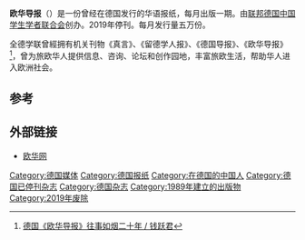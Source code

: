 
{{Infobox Newspaper
| name                = 欧华导报
| image               = 
| caption             = 欧华导报报头
| type                = [[月报|月报]]
| format              = [[小报|小报]]
| owners              = [[联邦德国中国学生学者联合会|联邦德国中国学生学者联合会]]
| publisher           = [[联邦德国中国学生学者联合会|联邦德国中国学生学者联合会]]
| editor              = [[联邦德国中国学生学者联合会|联邦德国中国学生学者联合会]]欧华导报编辑部
| chiefeditor         = 吴铮、彭小明、王凤波、谢友、钱跃君<ref>[http://www.chinesen.de/ 欧华导报印刷版·2019年12月期已于12月10日出版] </ref>


| staff               = 
| foundation          = 1989年
| ceased publication  = 2019年
| political           = 
| language            = [[汉语|汉语]]
| headquarters        = [[德国|德国]][[法兰克福|法兰克福]]
| circulation         = 
| ISSN                = 1865-7605
| website             = http://www.chinesen.de/
}}
'''欧华导报'''（{{lang-en|Chinese European Post}}）是一份曾经在德国发行的华语报纸，每月出版一期。由[[联邦德国中国学生学者联合会|联邦德国中国学生学者联合会]]创办。2019年停刊。每月发行量五万份。

全德学联曾經拥有机关刊物《真言》、《留德学人报》、《德国导报》、《欧华导报》<ref>[https://news.boxun.com/news/gb/pubvp/2009/12/200912191355.shtml 德国《欧华导报》往事如烟二十年 / 钱跃君] </ref>，曾为旅欧华人提供信息、咨询、论坛和创作园地，丰富旅欧生活，帮助华人进入欧洲社会。

== 参考 ==
{{Reflist}}

== 外部链接 ==
*[https://web.archive.org/web/20100815064403/http://www.chinesen.de/ 欧华网]


[[Category:德国媒体|Category:德国媒体]]
[[Category:德国报纸|Category:德国报纸]]
[[Category:在德国的中国人|Category:在德国的中国人]]
[[Category:德国已停刊杂志|Category:德国已停刊杂志]]
[[Category:德国杂志|Category:德国杂志]]
[[Category:1989年建立的出版物|Category:1989年建立的出版物]]
[[Category:2019年废除|Category:2019年废除]]